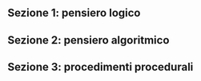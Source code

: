 <Contest>

## Sezione 1: pensiero logico

<Section>
  <Problem points={[5, 1, 0]}><M2Libri /></Problem>
  <Problem points={[5, 1, 0]}><M4Specchi /></Problem>
  <Problem points={[5, 1, 0]}><M5Quadrato /></Problem>
</Section>

## Sezione 2: pensiero algoritmico

<Section>
  <Problem points={[5, 0, 0]}><A1Parole /></Problem>
  <Problem points={[5, 0, 0]}><A2CompraColori /></Problem>
</Section>

## Sezione 3: procedimenti procedurali

<Section>
  <Problem points={[5, 1, 0]}><P1Sequenza /></Problem>
  <Problem points={[5, 1, 0]}><P2Condizioni /></Problem>
  <Problem points={[5, 1, 0]}><P3CicloLista /></Problem>
</Section>

</Contest>

